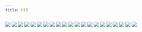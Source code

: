 ```yaml
---
title: Hi5
---
```


![](/images/people-comics/part-3/p026.png)
![](/images/people-comics/part-3/p027.png)
![](/images/people-comics/part-3/p028.png)
![](/images/people-comics/part-3/p029.png)
![](/images/people-comics/part-3/p030.png)
![](/images/people-comics/part-3/p031.png)
![](/images/people-comics/part-3/p032.png)
![](/images/people-comics/part-3/p033.png)
![](/images/people-comics/part-3/p034.png)
![](/images/people-comics/part-3/p035.png)
![](/images/people-comics/part-3/p036.png)
![](/images/people-comics/part-3/p037.png)
![](/images/people-comics/part-3/p038.png)
![](/images/people-comics/part-3/p039.png)
![](/images/people-comics/part-3/p040.png)
![](/images/people-comics/part-3/p041.png)
![](/images/people-comics/part-3/p042.png)
![](/images/people-comics/part-3/p043.png)
![](/images/people-comics/part-3/p044.png)
![](/images/people-comics/part-3/p045.png)
![](/images/people-comics/part-3/p046.png)